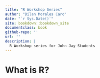 ```yaml
---
title: "R Workshop Series"
author: "Dilan Morales Caro"
date: "`r Sys.Date()`"
site: bookdown::bookdown_site
documentclass: book
github-repo: ''
url: ''
description: |
  R Workshop series for John Jay Students
---
```


# What is R? {-}

\begin{*align}

\sum\_{n=o}\^k \\hat{A}\_n\* \\hat{B}

\end{*align}
